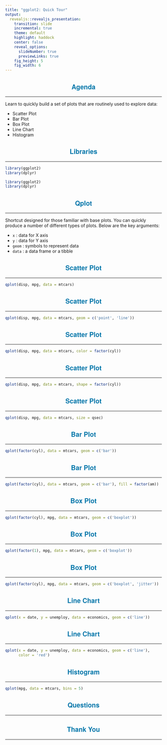 ```yaml
---
title: "ggplot2: Quick Tour"
output: 
  revealjs::revealjs_presentation:
    transition: slide
    incremental: true
    theme: default
    highlight: haddock
    center: false
    reveal_options:
      slideNumber: true
      previewLinks: true
    fig_height: 5
    fig_width: 6
---
```


<style type="text/css">
    .reveal p img {
    align: middle;
  }
  .reveal p {
    text-align: left;
    font-size: 20px;
  }
  .reveal body:after {
    content: url(handshake.png);
    position: fixed;
    bottom: 3.5em;
    left: 3.5em;
    box-shadow: 5px 5px 10px #000; 
  }
  .reveal hr {
    border-color: #0077aa;
  }
  .reveal h1, h2, h3, h4, h5, h6 {
    text-transform: capitalize;
    text-align: center;
    color: #0077aa;
    font-family: 'Helvetica Neue';
  }
  .reveal h1 {
    font-size: 24px;
  }
  .reveal ul {
    display: block;
  }
  .reveal ul li {
    color: #3c3c3c; 
    /* set color of list item text */
    list-style: none; 
  }
  .reveal p img {
    align: middle;
  }
  .reveal ul li::before {
      color: #006b6e;  
      /* color of bullet or square */
      content: "\2022"; 
      /* Unicode of character to precede the list item */
      font-size: 1em; 
      /* em or %*/ 
      padding-right: 1.1225em; 
      /* use em*/
      position: relative;
      top: 0em; 
      /* use em or % */
  }
  .reveal ul {
    line-height:150%
  }
  .reveal .fragment {
    font-size: 20px;
  }
  .reveal ol {
    display: block;
  }
</style>

## Agenda

<hr>

Learn to quickly build a set of plots that are routinely used to explore data:

- Scatter Plot
- Bar Plot
- Box Plot
- Line Chart
- Histogram

## Libraries

<hr>

```r
library(ggplot2)
library(dplyr)
```

```r
library(ggplot2)
library(dplyr)
```

## qplot

<hr>

Shortcut designed for those familiar with base plots. You can quickly produce a number of different
types of plots. Below are the key arguments:

- `x`    : data for X axis
- `y`    : data for Y axis
- `geom` : symbols to represent data
- `data` : a data frame or a tibble

## Scatter Plot

<hr>

```r
qplot(disp, mpg, data = mtcars)
```

## Scatter Plot

<hr>

```r
qplot(disp, mpg, data = mtcars, geom = c('point', 'line'))
```

## Scatter Plot

<hr>

```r
qplot(disp, mpg, data = mtcars, color = factor(cyl))
```

## Scatter Plot

<hr>

```r
qplot(disp, mpg, data = mtcars, shape = factor(cyl))
```

## Scatter Plot

<hr>

```r
qplot(disp, mpg, data = mtcars, size = qsec)
```

## Bar Plot

<hr>

```r
qplot(factor(cyl), data = mtcars, geom = c('bar'))
```

## Bar Plot

<hr>

```r
qplot(factor(cyl), data = mtcars, geom = c('bar'), fill = factor(am))
```

## Box Plot

<hr>

```r
qplot(factor(cyl), mpg, data = mtcars, geom = c('boxplot'))
```

## Box Plot

<hr>

```r
qplot(factor(1), mpg, data = mtcars, geom = c('boxplot'))
```

## Box Plot

<hr>

```r
qplot(factor(cyl), mpg, data = mtcars, geom = c('boxplot', 'jitter'))
```

## Line Chart

<hr>

```r
qplot(x = date, y = unemploy, data = economics, geom = c('line'))
```

## Line Chart

<hr>

```r
qplot(x = date, y = unemploy, data = economics, geom = c('line'),
      color = 'red')
```

## Histogram

<hr>

```r
qplot(mpg, data = mtcars, bins = 5)
```

## Questions

<hr>

## Thank You

<hr>
